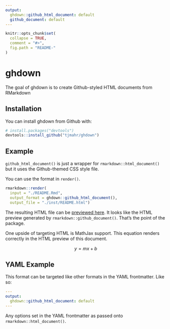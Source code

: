 ```yaml
---
output:
  ghdown::github_html_document: default
  github_document: default
---
```


<!-- README.md is generated from README.Rmd. Please edit that file -->

```r
knitr::opts_chunk$set(
  collapse = TRUE,
  comment = "#>",
  fig.path = "README-"
)
```

# ghdown

The goal of ghdown is to create Github-styled HTML documents from RMarkdown

## Installation

You can install ghdown from Github with:

```r
# install.packages("devtools")
devtools::install_github("tjmahr/ghdown")
```

## Example

`github_html_document()` is just a wrapper for `rmarkdown::html_document()` but
it uses the Github-themed CSS style file. 

You can use the format in `render()`.

```r
rmarkdown::render(
  input = "./README.Rmd", 
  output_format = ghdown::github_html_document(),
  output_file = "./inst/README.html")
```

The resulting HTML file can be [previewed
here](https://rawgit.com/tjmahr/ghdown/master/inst/README.html). It looks like
the HTML preview generated by `rmarkdown::github_document()`. That's the point
of the package.

One upside of targeting HTML is MathJax support. This equation renders
correctly in the HTML preview of this document.

$$ y = mx + b$$

## YAML Example

This format can be targeted like other formats in the YAML frontmatter. Like so:

```yaml
---
output:
  ghdown::github_html_document: default
---
```

Any options set in the YAML frontmatter as passed onto
`rmarkdown::html_document()`.
